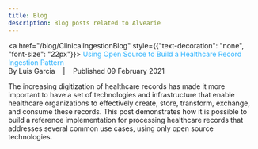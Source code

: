 ```yaml
---
title: Blog
description: Blog posts related to Alvearie
---
```

<a href="/blog/ClinicalIngestionBlog" style={{"text-decoration": "none", "font-size": "22px"}}>
<font color="#2bb2ff">Using Open Source to Build a Healthcare Record Ingestion Pattern</font></a>
<br/>
By Luis Garcia &nbsp;&nbsp; | &nbsp;&nbsp; Published 09 February 2021

The increasing digitization of healthcare records has made it more important to have a set of technologies and 
infrastructure that enable healthcare organizations to effectively create, store, transform, exchange, and consume 
these records. This post demonstrates how it is possible to build a reference implementation for processing 
healthcare records that addresses several common use cases, using only open source technologies.

<p/>
<p/>


